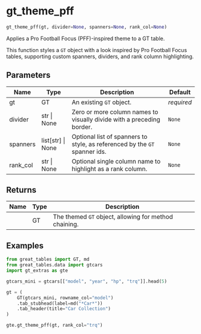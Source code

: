 # gt_theme_pff { #gt_extras.gt_theme_pff }

```python
gt_theme_pff(gt, divider=None, spanners=None, rank_col=None)
```

Applies a Pro Football Focus (PFF)-inspired theme to a GT table.

This function styles a `GT` object with a look inspired by Pro Football Focus tables,
supporting custom spanners, dividers, and rank column highlighting.

## Parameters {.doc-section .doc-section-parameters}

| Name     | Type                | Description                                                                | Default    |
|----------|---------------------|----------------------------------------------------------------------------|------------|
| gt       | GT                  | An existing `GT` object.                                                   | _required_ |
| divider  | str \| None         | Zero or more column names to visually divide with a preceding border.      | `None`     |
| spanners | list\[str\] \| None | Optional list of spanners to style, as referenced by the `GT` spanner ids. | `None`     |
| rank_col | str \| None         | Optional single column name to highlight as a rank column.                 | `None`     |

## Returns {.doc-section .doc-section-returns}

| Name   | Type   | Description                                           |
|--------|--------|-------------------------------------------------------|
|        | GT     | The themed `GT` object, allowing for method chaining. |

## Examples {.doc-section .doc-section-examples}

```python
from great_tables import GT, md
from great_tables.data import gtcars
import gt_extras as gte

gtcars_mini = gtcars[["model", "year", "hp", "trq"]].head(5)

gt = (
    GT(gtcars_mini, rowname_col="model")
    .tab_stubhead(label=md("*Car*"))
    .tab_header(title="Car Collection")
)

gte.gt_theme_pff(gt, rank_col="trq")
```